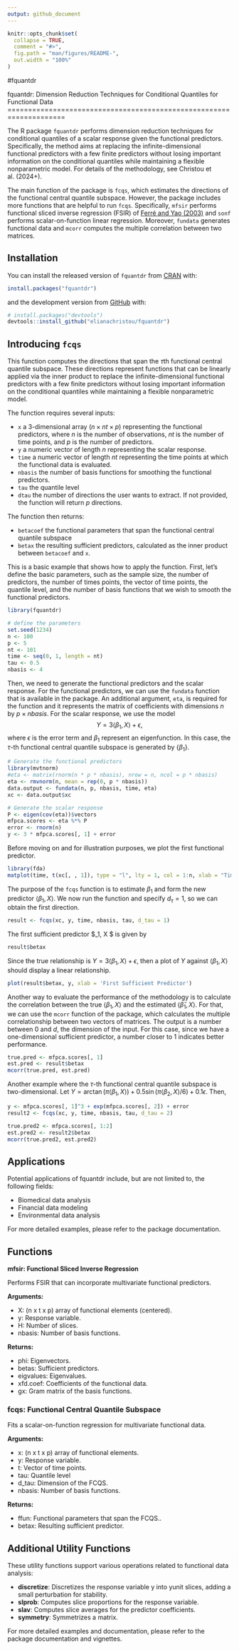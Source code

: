 ```yaml
---
output: github_document
---
```


<!-- README.md is generated from README.Rmd. Please edit that file -->

```r
knitr::opts_chunk$set(
  collapse = TRUE,
  comment = "#>",
  fig.path = "man/figures/README-",
  out.width = "100%"
)
```

#fquantdr

<!-- badges: start -->
<!-- [![Build Status](https://travis-ci.com/elianachristou/fquantdr.svg?branch=master)](https://travis-ci.com/elianachristou/fquantdr) -->
<!-- badges: end -->

fquantdr: Dimension Reduction Techniques for Conditional Quantiles for 
    Functional Data
====================================================================

The R package `fquantdr` performs dimension reduction techniques for conditional quantiles of a scalar response given the functional predictors.  Specifically, the method aims at replacing the infinite-dimensional functional predictors with a few finite predictors without losing important information on the conditional quantiles while maintaining a flexible nonparametric model.  For details of the methodology, see Christou et al.\ (2024+).
<!-- [Christou, E., Solea, E., Wang, S., and Song, J. (2024+) Sufficient Dimension Reduction for Conditional Quantiles for Functional Data. *Journal*, volume, pages](link) -->

The main function of the package is `fcqs`, which estimates the directions of the functional central quantile subspace.  However, the package includes more functions that are helpful to run `fcqs`.  Specifically, `mfsir` performs functional sliced inverse regression (FSIR) of [Ferr&#233; and Yao (2003)](https://doi.org/10.1080/0233188031000112845) and `sonf` performs scalar-on-function linear regression.  Moreover, `fundata` generates functional data and `mcorr` computes the multiple correlation between two matrices.  

## Installation
You can install the released version of `fquantdr` from [CRAN](https://CRAN.R-project.org) with: 

``` r
install.packages("fquantdr")
```

and the development version from [GitHub](https://github.com/) with:

``` r
# install.packages("devtools")
devtools::install_github("elianachristou/fquantdr")
```

## Introducing `fcqs`

This function computes the directions that span the $\tau$th functional central quantile subspace. These directions represent functions that can
be linearly applied via the inner product to replace the infinite-dimensional functional predictors with a few finite predictors without losing important information on the conditional quantiles while maintaining a flexible nonparametric model.   

The function requires several inputs:

* `x` a 3-dimensional array ($n \times nt \times p$) representing the functional predictors, where $n$ is the number of observations, $nt$ is the number of time points, and $p$ is the number of predictors.
* `y` a numeric vector of length $n$ representing the scalar response.
* `time` a numeric vector of length $nt$ representing the time points at which the functional data is evaluated.
* `nbasis` the number of basis functions for smoothing the functional predictors.
* `tau` the quantile level 
* `dtau` the number of directions the user wants to extract.  If not provided, the function will return $p$ directions.  

The function then returns:

* `betacoef` the functional parameters that span the functional central quantile subspace
* `betax` the resulting sufficient predictors, calculated as the inner product between `betacoef` and `x`.

This is a basic example that shows how to apply the function.  First, let's define the basic parameters, such as the sample size, the number of predictors, the number of times points, the vector of time points, the quantile level, and the number of basis functions that we wish to smooth the functional predictors.    

```r
library(fquantdr)

# define the parameters
set.seed(1234)
n <- 100
p <- 5
nt <- 101
time <- seq(0, 1, length = nt)
tau <- 0.5
nbasis <- 4
```

Then, we need to generate the functional predictors and the scalar response.  For the functional predictors, we can use the `fundata` function that is available in the package.  An additional argument, `eta`, is required for the function and it represents the matrix of coefficients with dimensions $n$ by $p \times nbasis$.  For the scalar response, we use the model $$Y = 3 \langle \beta_1, X \rangle + \epsilon,$$ where $\epsilon$ is the error term and $\beta_1$ represent an eigenfunction.  In this case, the $\tau$-th functional central quantile subspace is generated by $\{\beta_1\}$.  

```r
# Generate the functional predictors
library(mvtnorm)
#eta <- matrix(rnorm(n * p * nbasis), nrow = n, ncol = p * nbasis)
eta <- rmvnorm(n, mean = rep(0, p * nbasis))
data.output <- fundata(n, p, nbasis, time, eta)
xc <- data.output$xc

# Generate the scalar response
P <- eigen(cov(eta))$vectors
mfpca.scores <- eta %*% P
error <- rnorm(n)
y <- 3 * mfpca.scores[, 1] + error
```

Before moving on and for illustration purposes, we plot the first functional predictor.

```r
library(fda)
matplot(time, t(xc[, , 1]), type = "l", lty = 1, col = 1:n, xlab = "Time", ylab = "Value", main = paste("Functional Predictor", 1))
```

The purpose of the `fcqs` function is to estimate $\beta_1$ and form the new predictor $\langle \beta_1, X \rangle$.  We now run the function and specify $d_\tau = 1$, so we can obtain the first direction.  

```r
result <- fcqs(xc, y, time, nbasis, tau, d_tau = 1)
```

The first sufficient predictor $\langle \beta_1, X \rangle $ is given by

```r
result$betax
```

Since the true relationship is $Y = 3 \langle \beta_1, X \rangle + \epsilon$, then a plot of $Y$ against $\langle \beta_1, X \rangle$ should display a linear relationship.  

```r
plot(result$betax, y, xlab = 'First Sufficient Predictor')
```

Another way to evaluate the performance of the methodology is to calculate the correlation between the true $\langle \beta_1, X \rangle$ and the estimated $\langle \widehat{\beta}_1, X \rangle$.  For that, we can use the `mcorr` function of the package, which calculates the multiple correlationship between two vectors of matrices.  The output is a number between 0 and $d$, the dimension of the input.  For this case, since we have a one-dimensional sufficient predictor, a number closer to 1 indicates better performance.

```r
true.pred <- mfpca.scores[, 1]
est.pred <- result$betax
mcorr(true.pred, est.pred)
```

Another example where the $\tau$-th functional central quantile subspace is two-dimensional.  Let $Y = \arctan(\pi \langle \beta_1, X \rangle) + 0.5 \sin(\pi \langle \beta_2, X \rangle / 6) + 0.1 \epsilon$.  Then,

```r
y <- mfpca.scores[, 1]^3 + exp(mfpca.scores[, 2]) + error
result2 <- fcqs(xc, y, time, nbasis, tau, d_tau = 2)

true.pred2 <- mfpca.scores[, 1:2]
est.pred2 <- result2$betax
mcorr(true.pred2, est.pred2)
```




















## Applications
Potential applications of fquantdr include, but are not limited to, the following fields:

* Biomedical data analysis
* Financial data modeling
* Environmental data analysis

For more detailed examples, please refer to the package documentation.

## Functions
__mfsir: Functional Sliced Inverse Regression__

Performs FSIR that can incorporate multivariate functional predictors.

__Arguments:__

* X: (n x t x p) array of functional elements (centered).
* y: Response variable.
* H: Number of slices.
* nbasis: Number of basis functions.

__Returns:__

* phi: Eigenvectors.
* betas: Sufficient predictors.
* eigvalues: Eigenvalues.
* xfd.coef: Coefficients of the functional data.
* gx: Gram matrix of the basis functions.

### fcqs: Functional Central Quantile Subspace
Fits a scalar-on-function regression for multivariate functional data.

__Arguments:__

* x: (n x t x p) array of functional elements.
* y: Response variable.
* t: Vector of time points.
* tau: Quantile level
* d_tau: Dimension of the FCQS.
* nbasis: Number of basis functions.

__Returns:__

* ffun: Functional parameters that span the FCQS..
* betax: Resulting sufficient predictor.

## Additional Utility Functions
These utility functions support various operations related to functional data analysis:

* __discretize__: Discretizes the response variable y into yunit slices, adding a small perturbation for stability.
* __slprob__: Computes slice proportions for the response variable.
* __slav__: Computes slice averages for the predictor coefficients.
* __symmetry__: Symmetrizes a matrix.



For more detailed examples and documentation, please refer to the package documentation and vignettes.
